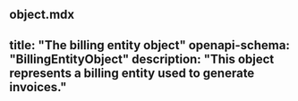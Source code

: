 object.mdx
---
title: "The billing entity object"
openapi-schema: "BillingEntityObject"
description: "This object represents a billing entity used to generate invoices."
---
